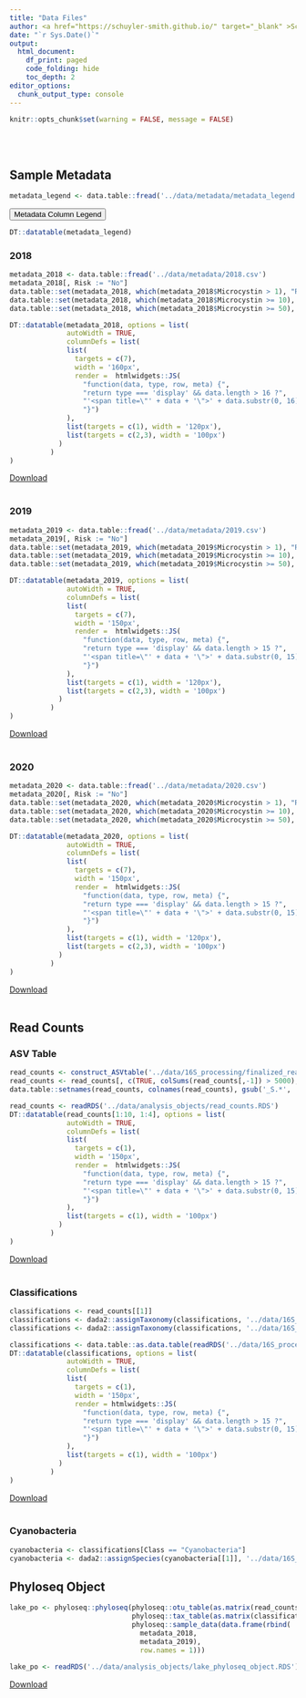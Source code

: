 ```yaml
---
title: "Data Files"
author: <a href="https://schuyler-smith.github.io/" target="_blank" >Schuyler D. Smith</a>
date: "`r Sys.Date()`"
output:
  html_document:
    df_print: paged
    code_folding: hide
    toc_depth: 2
editor_options: 
  chunk_output_type: console
---
```

```r
knitr::opts_chunk$set(warning = FALSE, message = FALSE)
```
<br>
<br>

## Sample Metadata {.tabset .tabset-pills}

```r
metadata_legend <- data.table::fread('../data/metadata/metadata_legend.csv')
```

<button class="btn btn-primary" data-toggle="collapse" data-target="#metalegend"> Metadata Column Legend </button>  
<div id="metalegend" class="collapse"> 
```r
DT::datatable(metadata_legend)
```
</div>

### 2018
```r
metadata_2018 <- data.table::fread('../data/metadata/2018.csv')
metadata_2018[, Risk := "No"]
data.table::set(metadata_2018, which(metadata_2018$Microcystin > 1), "Risk", "Low")
data.table::set(metadata_2018, which(metadata_2018$Microcystin >= 10), "Risk", "Moderate")
data.table::set(metadata_2018, which(metadata_2018$Microcystin >= 50), "Risk", "High")
```

```r
DT::datatable(metadata_2018, options = list(
              autoWidth = TRUE,
              columnDefs = list(
              list(
                targets = c(7),
                width = '160px',
                render =  htmlwidgets::JS(
                  "function(data, type, row, meta) {",
                  "return type === 'display' && data.length > 16 ?",
                  "'<span title=\"' + data + '\">' + data.substr(0, 16) + '...</span>' : data;",
                  "}")
              ),
              list(targets = c(1), width = '120px'),
              list(targets = c(2,3), width = '100px')
            )
          )
)
```
<a href="https://github.com/schuyler-smith/IA_Lake_Microcystin/raw/master/data/metadata/2018.csv" download target="_blank">
  Download
</a>
<br>
<br>

### 2019
```r
metadata_2019 <- data.table::fread('../data/metadata/2019.csv')
metadata_2019[, Risk := "No"]
data.table::set(metadata_2019, which(metadata_2019$Microcystin > 1), "Risk", "Low")
data.table::set(metadata_2019, which(metadata_2019$Microcystin >= 10), "Risk", "Moderate")
data.table::set(metadata_2019, which(metadata_2019$Microcystin >= 50), "Risk", "High")
```

```r
DT::datatable(metadata_2019, options = list(
              autoWidth = TRUE,
              columnDefs = list(
              list(
                targets = c(7),
                width = '150px',
                render =  htmlwidgets::JS(
                  "function(data, type, row, meta) {",
                  "return type === 'display' && data.length > 15 ?",
                  "'<span title=\"' + data + '\">' + data.substr(0, 15) + '...</span>' : data;",
                  "}")
              ),
              list(targets = c(1), width = '120px'),
              list(targets = c(2,3), width = '100px')
            )
          )
)
```
<a href="https://github.com/schuyler-smith/IA_Lake_Microcystin/raw/master/data/metadata/2019.csv" download target="_blank">
  Download
</a>
<br>
<br>

### 2020
```r
metadata_2020 <- data.table::fread('../data/metadata/2020.csv')
metadata_2020[, Risk := "No"]
data.table::set(metadata_2020, which(metadata_2020$Microcystin > 1), "Risk", "Low")
data.table::set(metadata_2020, which(metadata_2020$Microcystin >= 10), "Risk", "Moderate")
data.table::set(metadata_2020, which(metadata_2020$Microcystin >= 50), "Risk", "High")
```

```r
DT::datatable(metadata_2020, options = list(
              autoWidth = TRUE,
              columnDefs = list(
              list(
                targets = c(7),
                width = '150px',
                render =  htmlwidgets::JS(
                  "function(data, type, row, meta) {",
                  "return type === 'display' && data.length > 15 ?",
                  "'<span title=\"' + data + '\">' + data.substr(0, 15) + '...</span>' : data;",
                  "}")
              ),
              list(targets = c(1), width = '120px'),
              list(targets = c(2,3), width = '100px')
            )
          )
)
```
<a href="https://github.com/schuyler-smith/IA_Lake_Microcystin/raw/master/data/metadata/2020.csv" download target="_blank">
  Download
</a>
<br>
<br>


## Read Counts {.tabset .tabset-pills}
### ASV Table
```r
read_counts <- construct_ASVtable('../data/16S_processing/finalized_reads')
read_counts <- read_counts[, c(TRUE, colSums(read_counts[,-1]) > 5000), with = FALSE]
data.table::setnames(read_counts, colnames(read_counts), gsub('_S.*', '', colnames(read_counts)))
```

```r
read_counts <- readRDS('../data/analysis_objects/read_counts.RDS')
DT::datatable(read_counts[1:10, 1:4], options = list(
              autoWidth = TRUE,
              columnDefs = list(
              list(
                targets = c(1),
                width = '150px',
                render =  htmlwidgets::JS(
                  "function(data, type, row, meta) {",
                  "return type === 'display' && data.length > 15 ?",
                  "'<span title=\"' + data + '\">' + data.substr(0, 15) + '...</span>' : data;",
                  "}")
              ),
              list(targets = c(1), width = '100px')
            )
          )
)
```
<a href="https://github.com/schuyler-smith/IA_Lake_Microcystin/raw/master/data/analysis_objects/read_counts.RDS" download target="_blank">
  Download
</a>
<br>
<br>

### Classifications
```r
classifications <- read_counts[[1]]
classifications <- dada2::assignTaxonomy(classifications, '../data/16S_processing/databases/rdp_train_set_18.fa.gz')
classifications <- dada2::assignTaxonomy(classifications, '../data/16S_processing/databases/silva_nr99_v138.1_train_set.fa.gz')
```

```r
classifications <- data.table::as.data.table(readRDS('../data/16S_processing/rdp_class.RDS'), keep.rownames = TRUE)
DT::datatable(classifications, options = list(
              autoWidth = TRUE,
              columnDefs = list(
              list(
                targets = c(1),
                width = '150px',
                render = htmlwidgets::JS(
                  "function(data, type, row, meta) {",
                  "return type === 'display' && data.length > 15 ?",
                  "'<span title=\"' + data + '\">' + data.substr(0, 15) + '...</span>' : data;",
                  "}")
              ),
              list(targets = c(1), width = '100px')
            )
          )
)
```
<a href="https://github.com/schuyler-smith/IA_Lake_Microcystin/raw/master/data/16S_processing/rdp_class.RDS" download target="_blank">
  Download
</a>
<br>
<br>

### Cyanobacteria
```r
cyanobacteria <- classifications[Class == "Cyanobacteria"]
cyanobacteria <- dada2::assignSpecies(cyanobacteria[[1]], '../data/16S_processing/databases/rdp_species_assignment_18.fa.gz')
```

## Phyloseq Object
```r
lake_po <- phyloseq::phyloseq(phyloseq::otu_table(as.matrix(read_counts[,-1]), TRUE),
                              phyloseq::tax_table(as.matrix(classifications)),
                              phyloseq::sample_data(data.frame(rbind(
                                metadata_2018,
                                metadata_2019),
                                row.names = 1)))
```

```r
lake_po <- readRDS('../data/analysis_objects/lake_phyloseq_object.RDS')
```
<a href="https://github.com/schuyler-smith/IA_Lake_Microcystin/raw/master/data/analysis_objects/lake_phyloseq_object.RDS" download target="_blank">
  Download
</a>
<br>
<br>





